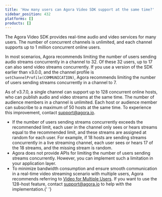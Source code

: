 ```yaml
---
title: 'How many users can Agora Video SDK support at the same time?'
sidebar_position: 432
platforms: []
products: []
---
```



The Agora Video SDK provides real-time audio and video services for many users. The number of concurrent channels is unlimited, and each channel supports up to 1 million concurrent online users.

In most scenarios, Agora recommends limiting the number of users sending audio streams concurrently in a channel to 32. Of these 32 users, up to 17 can also send video streams concurrently. If you use a version of the SDK earlier than v3.0.0, and the channel profile is `setChannelProfile(COMMUNICATION)`, Agora recommends limiting the number of users sending streams concurrently in a channel to 7.

As of v3.7.0, a single channel can support up to 128 concurrent online hosts, who can publish audio and video streams at the same time. The number of audience members in a channel is unlimited. Each host or audience member can subscribe to a maximum of 50 hosts at the same time. To experience this improvement, contact [support@agora.io](mailto:support@agora.io).

- If the number of users sending streams concurrently exceeds the recommended limit, each user in the channel only sees or hears streams equal to the recommended limit, and these streams are assigned at random for each user. For example, if 18 hosts are sending streams concurrently in a live streaming channel, each user sees or hears 17 of the 18 streams, and the missing stream is random.
- Agora does not provide APIs for limiting the number of users sending streams concurrently. However, you can implement such a limitation in your application layer.
- To minimize bandwidth consumption and ensure smooth communication in a real-time video streaming scenario with multiple users, Agora recommends referring to [Video for Multiple Users](/interactive-live-streaming/core-functionality/join-multiple-channels). If you want to use the 128-host feature, contact <a href="mailto:support@agora.io">support@agora.io</a> to help with the implementation.{' '}
